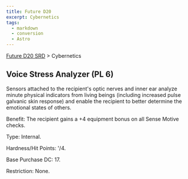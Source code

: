 ```yaml
---
title: Future D20
excerpt: Cybernetics
tags:
  - markdown
  - conversion
  - Astro
---
```






[Future D20 SRD]( / ) > Cybernetics




## Voice Stress Analyzer (PL 6)


Sensors attached to the recipient's optic nerves and inner ear analyze minute physical indicators from living beings (including increased pulse galvanic skin response) and enable the recipient to better determine the emotional states of others.


Benefit: The recipient gains a +4 equipment bonus on all Sense Motive checks.


Type: Internal.


Hardness/Hit Points: '/4.


Base Purchase DC: 17.


Restriction: None.




